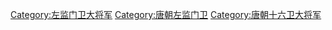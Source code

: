 [[Category:左监门卫大将军|Category:左监门卫大将军]]
[[Category:唐朝左监门卫|Category:唐朝左监门卫]]
[[Category:唐朝十六卫大将军|Category:唐朝十六卫大将军]]